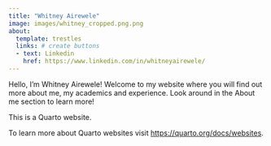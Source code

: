 ```yaml
---
title: "Whitney Airewele"
image: images/whitney_cropped.png.png
about:
  template: trestles
  links: # create buttons
  - text: Linkedin
    href: https://www.linkedin.com/in/whitneyairewele/
---
```

Hello, I'm Whitney Airewele! Welcome to my website where you will find out more about me, my academics and experience. Look around in the About me section to learn more!


This is a Quarto website.

To learn more about Quarto websites visit <https://quarto.org/docs/websites>.
